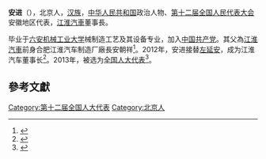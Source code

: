'''安进'''（{{bd|1957年|3月|}}），北京人，[[汉族|汉族]]，[[中华人民共和国|中华人民共和国]]政治人物、[[第十二届全国人民代表大会|第十二届全国人民代表大会]]安徽地区代表，[[江淮汽車|江淮汽車]]董事長。

毕业于[[六安机械工业大学|六安机械工业大学]]械制造工艺及其设备专业，加入[[中国共产党|中国共产党]]。其父為[[江淮汽車|江淮汽車]]前身合肥江淮汽车制造厂廠長安朝祥<ref>{{Cite web |url=http://www.cinn.cn/headline/201905/t20190506_211700_wap.html |title=壮丽70年 奋斗新时代 我的工业情缘 立志把江淮汽车做大做强 |access-date=2019-07-26 |archive-date=2019-07-26 |archive-url=https://web.archive.org/web/20190726132126/http://www.cinn.cn/headline/201905/t20190506_211700_wap.html |dead-url=no }}</ref>。2012年，安进接替[[左延安|左延安]]，成为江淮汽车董事长<ref>{{Cite web |url=http://finance.china.com.cn/industry/auto/20120111/475035.shtml |title=江淮汽车董事长左延安离职总经理安进接任 |access-date=2019-07-26 |archive-date=2019-07-26 |archive-url=https://web.archive.org/web/20190726131733/http://finance.china.com.cn/industry/auto/20120111/475035.shtml |dead-url=no }}</ref>。2013年，被选为[[全国人大代表|全国人大代表]]<ref>{{cite news|title=全国人大代表信息-安进|url=http://210.82.31.1:8084/delegate/viewDelegate.action?dbid=120946|accessdate=2013-03-28|newspaper=全国人大网|archive-url=https://web.archive.org/web/20180225064822/http://www.npc.gov.cn/delegate/viewDelegate.action?dbid=120946|archive-date=2018-02-25|dead-url=yes}}</ref>。

==參考文獻==
{{reflist}}
{{中国政治人物小作品}}

[[Category:第十二届全国人大代表|Category:第十二届全国人大代表]]
[[Category:北京人|Category:北京人]]